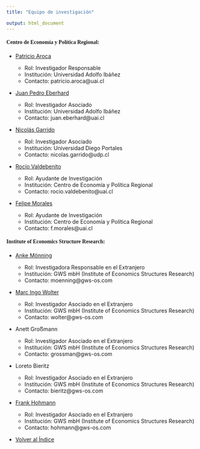 ```yaml
---
title: "Equipo de investigación"

output: html_document
---
```






#### <font face="Arial Black">  Centro de Economía y Política Regional: </font>

- <a href="aroca.html"> Patricio Aroca </a>

    + Rol: Investigador Responsable
    + Institución: Universidad Adolfo Ibáñez
    + Contacto: patricio.aroca@uai.cl


- <a href="eberhard.html"> Juan Pedro Eberhard </a>

    + Rol: Investigador Asociado
    + Institución: Universidad Adolfo Ibáñez
    + Contacto: juan.eberhard@uai.cl

- <a href="garrido.html"> Nicolás Garrido </a>

    + Rol: Investigador Asociado
    + Institución: Universidad Diego Portales
    + Contacto: nicolas.garrido@udp.cl
  

- <a href="valdebenito.html"> Rocío Valdebenito </a>

    + Rol: Ayudante de Investigación
    + Institución: Centro de Economía y Política Regional
    + Contacto: rocio.valdebenito@uai.cl

- <a href="morales.html"> Felipe Morales </a>

    + Rol: Ayudante de Investigación
    + Institución: Centro de Economía y Política Regional
    + Contacto: f.morales@uai.cl
    
#### <font face="Arial Black">  Institute of Economics Structure Research: </font>

- <a href="anke.html"> Anke Mönning </a>

    + Rol: Investigadora Responsable en el Extranjero
    + Institución: GWS mbH (Institute of Economics Structures Research)
    + Contacto: moenning@gws-os.com
  
- <a href="marc.html">Marc Ingo Wolter </a>

    + Rol: Investigador Asociado en el Extranjero
    + Institución: GWS mbH (Institute of Economics Structures Research)
    + Contacto: wolter@gws-os.com
  
- Anett Groẞmann

    + Rol: Investigador Asociado en el Extranjero
    + Institución: GWS mbH (Institute of Economics Structures Research)
    + Contacto: grossman@gws-os.com

- Loreto Bieritz

    + Rol: Investigador Asociado en el Extranjero
    + Institución: GWS mbH (Institute of Economics Structures Research)
    + Contacto:  bieritz@gws-os.com

- <a href="hohmann.html">Frank Hohmann </a>

    + Rol: Investigador Asociado en el Extranjero
    + Institución: GWS mbH (Institute of Economics Structures Research)
    + Contacto:  hohmann@gws-os.com


- <a href="index.html"> Volver al Índice </a>